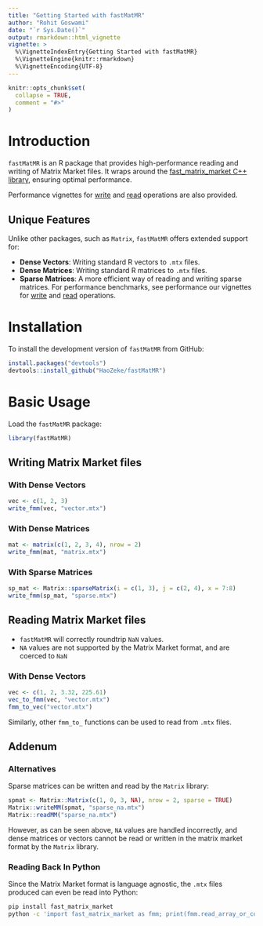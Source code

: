 ```yaml
---
title: "Getting Started with fastMatMR"
author: "Rohit Goswami"
date: "`r Sys.Date()`"
output: rmarkdown::html_vignette
vignette: >
  %\VignetteIndexEntry{Getting Started with fastMatMR}
  %\VignetteEngine{knitr::rmarkdown}
  %\VignetteEncoding{UTF-8}
---
```


```r
knitr::opts_chunk$set(
  collapse = TRUE,
  comment = "#>"
)
```

# Introduction

`fastMatMR` is an R package that provides high-performance reading and writing
of Matrix Market files. It wraps around the [fast_matrix_market C++
library](https://github.com/alugowski/fast_matrix_market), ensuring optimal
performance.

Performance vignettes for [write](vignette("fmm_write_bench")) and
[read](vignette("fmm_read_bench")) operations are also provided.


## Unique Features

Unlike other packages, such as `Matrix`, `fastMatMR` offers extended support
for:

- **Dense Vectors**: Writing standard R vectors to `.mtx` files.
- **Dense Matrices**: Writing standard R matrices to `.mtx` files.
- **Sparse Matrices**: A more efficient way of reading and writing sparse
  matrices. For performance benchmarks, see performance our vignettes for [write](vignette("fmm_write_bench")) and [read](vignette("fmm_read_bench")) operations.

# Installation

To install the development version of `fastMatMR` from GitHub:

```r
install.packages("devtools")
devtools::install_github("HaoZeke/fastMatMR")
```

# Basic Usage

Load the `fastMatMR` package:

```r
library(fastMatMR)
```

## Writing Matrix Market files

### With Dense Vectors

```r
vec <- c(1, 2, 3)
write_fmm(vec, "vector.mtx")
```

### With Dense Matrices

```r
mat <- matrix(c(1, 2, 3, 4), nrow = 2)
write_fmm(mat, "matrix.mtx")
```

### With Sparse Matrices

```r
sp_mat <- Matrix::sparseMatrix(i = c(1, 3), j = c(2, 4), x = 7:8)
write_fmm(sp_mat, "sparse.mtx")
```

## Reading Matrix Market files

- `fastMatMR` will correctly roundtrip `NaN` values.
- `NA` values are not supported by the Matrix Market format, and are coerced to `NaN`

### With Dense Vectors

```r
vec <- c(1, 2, 3.32, 225.61)
vec_to_fmm(vec, "vector.mtx")
fmm_to_vec("vector.mtx")
```

Similarly, other `fmm_to_` functions can be used to read from `.mtx` files.

## Addenum

### Alternatives

Sparse matrices can be written and read by the `Matrix` library:

```r
spmat <- Matrix::Matrix(c(1, 0, 3, NA), nrow = 2, sparse = TRUE)
Matrix::writeMM(spmat, "sparse_na.mtx")
Matrix::readMM("sparse_na.mtx")
```

However, as can be seen above, `NA` values are handled incorrectly, and dense
matrices or vectors cannot be read or written in the matrix market format by the
`Matrix` library.


### Reading Back In Python

Since the Matrix Market format is language agnostic, the `.mtx` files produced can even be read into Python:

```bash
pip install fast_matrix_market
python -c 'import fast_matrix_market as fmm; print(fmm.read_array_or_coo("sparse.mtx"))'
```
